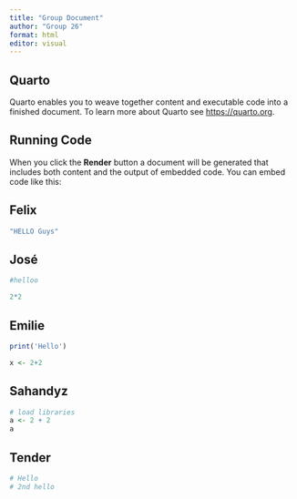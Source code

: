 ```yaml
---
title: "Group Document"
author: "Group 26"
format: html
editor: visual
---
```


## Quarto

Quarto enables you to weave together content and executable code into a finished document. To learn more about Quarto see <https://quarto.org>.

## Running Code

When you click the **Render** button a document will be generated that includes both content and the output of embedded code. You can embed code like this:

## Felix

```r
"HELLO Guys"
```

## José

```r
#helloo

2*2


```

## Emilie

```r
print('Hello')

x <- 2+2
```

## Sahandyz

```r
# load libraries
a <- 2 + 2
a
```

## Tender

```r
# Hello
# 2nd hello
```
